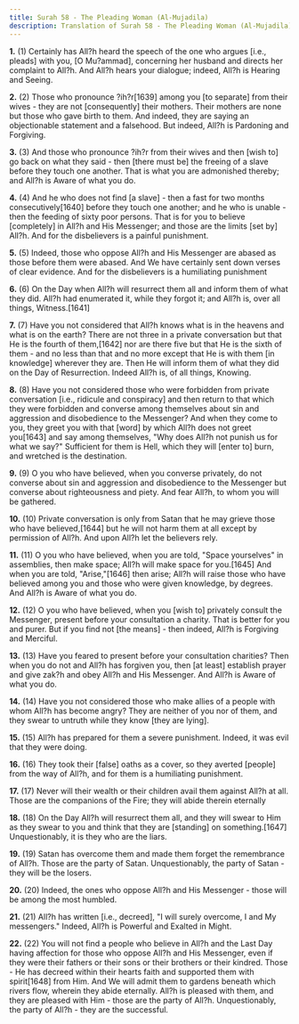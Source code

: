 ```yaml
---
title: Surah 58 - The Pleading Woman (Al-Mujadila)
description: Translation of Surah 58 - The Pleading Woman (Al-Mujadila)
---
```


**1.** (1) Certainly has All?h heard the speech of the one who argues [i.e., pleads] with you, [O Mu?ammad], concerning her husband and directs her complaint to All?h. And All?h hears your dialogue; indeed, All?h is Hearing and Seeing.

**2.** (2) Those who pronounce ?ih?r[1639] among you [to separate] from their wives - they are not [consequently] their mothers. Their mothers are none but those who gave birth to them. And indeed, they are saying an objectionable statement and a falsehood. But indeed, All?h is Pardoning and Forgiving.

**3.** (3) And those who pronounce ?ih?r from their wives and then [wish to] go back on what they said - then [there must be] the freeing of a slave before they touch one another. That is what you are admonished thereby; and All?h is Aware of what you do.

**4.** (4) And he who does not find [a slave] - then a fast for two months consecutively[1640] before they touch one another; and he who is unable - then the feeding of sixty poor persons. That is for you to believe [completely] in All?h and His Messenger; and those are the limits [set by] All?h. And for the disbelievers is a painful punishment.

**5.** (5) Indeed, those who oppose All?h and His Messenger are abased as those before them were abased. And We have certainly sent down verses of clear evidence. And for the disbelievers is a humiliating punishment

**6.** (6) On the Day when All?h will resurrect them all and inform them of what they did. All?h had enumerated it, while they forgot it; and All?h is, over all things, Witness.[1641]

**7.** (7) Have you not considered that All?h knows what is in the heavens and what is on the earth? There are not three in a private conversation but that He is the fourth of them,[1642] nor are there five but that He is the sixth of them - and no less than that and no more except that He is with them [in knowledge] wherever they are. Then He will inform them of what they did on the Day of Resurrection. Indeed All?h is, of all things, Knowing.

**8.** (8) Have you not considered those who were forbidden from private conversation [i.e., ridicule and conspiracy] and then return to that which they were forbidden and converse among themselves about sin and aggression and disobedience to the Messenger? And when they come to you, they greet you with that [word] by which All?h does not greet you[1643] and say among themselves, "Why does All?h not punish us for what we say?" Sufficient for them is Hell, which they will [enter to] burn, and wretched is the destination.

**9.** (9) O you who have believed, when you converse privately, do not converse about sin and aggression and disobedience to the Messenger but converse about righteousness and piety. And fear All?h, to whom you will be gathered.

**10.** (10) Private conversation is only from Satan that he may grieve those who have believed,[1644] but he will not harm them at all except by permission of All?h. And upon All?h let the believers rely.

**11.** (11) O you who have believed, when you are told, "Space yourselves" in assemblies, then make space; All?h will make space for you.[1645] And when you are told, "Arise,"[1646] then arise; All?h will raise those who have believed among you and those who were given knowledge, by degrees. And All?h is Aware of what you do.

**12.** (12) O you who have believed, when you [wish to] privately consult the Messenger, present before your consultation a charity. That is better for you and purer. But if you find not [the means] - then indeed, All?h is Forgiving and Merciful.

**13.** (13) Have you feared to present before your consultation charities? Then when you do not and All?h has forgiven you, then [at least] establish prayer and give zak?h and obey All?h and His Messenger. And All?h is Aware of what you do.

**14.** (14) Have you not considered those who make allies of a people with whom All?h has become angry? They are neither of you nor of them, and they swear to untruth while they know [they are lying].

**15.** (15) All?h has prepared for them a severe punishment. Indeed, it was evil that they were doing.

**16.** (16) They took their [false] oaths as a cover, so they averted [people] from the way of All?h, and for them is a humiliating punishment.

**17.** (17) Never will their wealth or their children avail them against All?h at all. Those are the companions of the Fire; they will abide therein eternally

**18.** (18) On the Day All?h will resurrect them all, and they will swear to Him as they swear to you and think that they are [standing] on something.[1647] Unquestionably, it is they who are the liars.

**19.** (19) Satan has overcome them and made them forget the remembrance of All?h. Those are the party of Satan. Unquestionably, the party of Satan - they will be the losers.

**20.** (20) Indeed, the ones who oppose All?h and His Messenger - those will be among the most humbled.

**21.** (21) All?h has written [i.e., decreed], "I will surely overcome, I and My messengers." Indeed, All?h is Powerful and Exalted in Might.

**22.** (22) You will not find a people who believe in All?h and the Last Day having affection for those who oppose All?h and His Messenger, even if they were their fathers or their sons or their brothers or their kindred. Those - He has decreed within their hearts faith and supported them with spirit[1648] from Him. And We will admit them to gardens beneath which rivers flow, wherein they abide eternally. All?h is pleased with them, and they are pleased with Him - those are the party of All?h. Unquestionably, the party of All?h - they are the successful.

